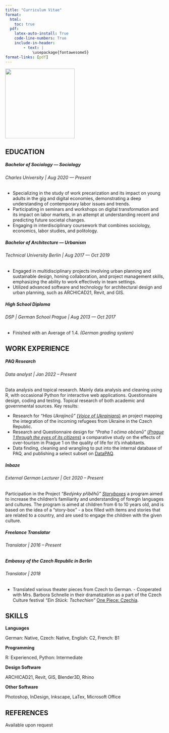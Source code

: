 ```yaml
---
title: "Curriculum Vitae"
format: 
  html:
    toc: true
  pdf:
    latex-auto-install: True
    code-line-numbers: True
    include-in-header:  
        - text: |
            \usepackage{fontawesome5}
format-links: [pdf]
---
```


::: {.content-visible when-format="pdf"}
::: {layout="[[60, 40]]"}
<div>

```{=tex}
\begin{flushleft}
   \newline
\faEnvelope  levinsky.matyas@gmail.com 
\newline \newline 
\faPhone  +420 602 404 381 
\newline \newline 
\faPhone  +49 159 0138 2848 
\newline \newline 
\faLink  https://matyaslevinsky.github.io/
\end{flushleft}
```

</div>

![](_data/GoodFotoMini.jpg){fig-align="right" width="220"}
:::
:::

## EDUCATION

##### **Bachelor of Sociology --- Sociology**

###### *Charles University* \| Aug 2020 --- Present

-   Specializing in the study of work precarization and its impact on young adults in the gig and digital economies, demonstrating a deep understanding of contemporary labor issues and trends.
-   Participating in seminars and workshops on digital transformation and its impact on labor markets, in an attempt at understanding recent and predicting future societal changes.
-   Engaging in interdisciplinary coursework that combines sociology, economics, labor studies, and politology.

##### **Bachelor of Architecture --- Urbanism**

###### *Technical University Berlin* \| Aug 2017 --- Oct 2019

-   Engaged in multidisciplinary projects involving urban planning and sustainable design, honing collaboration, and project management skills, emphasizing the ability to work effectively in team settings.
-   Utilized advanced software and technology for architectural design and urban planning, such as ARCHICAD21, Revit, and GIS.

##### **High School Diploma**

###### *DSP* \| *German School Prague* \| Aug 2013 --- Oct 2017

-   Finished with an Average of 1.4. *(German grading system)*

## WORK EXPERIENCE

##### **PAQ Research**

###### *Data analyst* \| Jan 2022 -- Present

Data analysis and topical research. Mainly data analysis and cleaning using R, with occasional Python for interactive web applications. Questionnaire design, coding and testing. Topical research of both academic and governmental sources. Key results:

-   Research for *"Hlas Ukrajinců"* [(*Voice of Ukrainians*)](https://www.paqresearch.cz/post/voice-of-ukrainians-education-housing-employment-poverty-mental-health/) an project mapping the integration of the incoming refugees from Ukraine in the Czech Republic.
-   Research and Questionnaire design for *"Praha 1 očima občanů"* [(*Prague 1 through the eyes of its citizens*)](https://www.paqresearch.cz/post/praha1/) a comparative study on the effects of over-tourism in Prague 1 on the quality of life for it's inhabitants.
-   Data finding, cleaning and wrangling to put into the internal database of PAQ, and publishing a select subset on [DataPAQ](https://www.datapaq.cz/).

##### **Inbaze**

###### *External German Lecturer* \| Oct 2020 -- Present

Participation in the Project *"Bedýnky příběhů"* [*Storyboxes*](https://inbaze.cz/produkt/bedynka-pribehu-z-nemecka/) a program aimed to increase the children's familiarity and understanding of foregin languages and cultures. The program is aimed at children from 6 to 10 years old, and is based on the idea of a "story-box" - a box filled with items and stories that are related to a country, and are used to engage the children with the given culture.

##### **Freelance Translator**

###### *Translator* \| 2016 -- Present

##### **Embassy of the Czech Republic in Berlin**

###### *Translator* \| 2018

-   Translated various theater pieces from Czech to German. - Cooperated with Mrs. Barbora Schnelle in their dramatization as a part of the Czech Culture festival *“Ein Stück: Tschechien”* [One Piece: Czechia](https://www.drama-panorama.com/en/event/ein-stuck-tschechien-new-czech-drama-2018/).

## SKILLS

**Languages**

German: Native, Czech: Native, English: C2, French: B1

**Programming**

R: Experienced, Python: Intermediate

**Design Software**

ARCHICAD21, Revit, GIS, Blender3D, Rhino

**Other Software**

Photoshop, InDesign, Inkscape, LaTex, Microsoft Office

## REFERENCES

Available upon request
